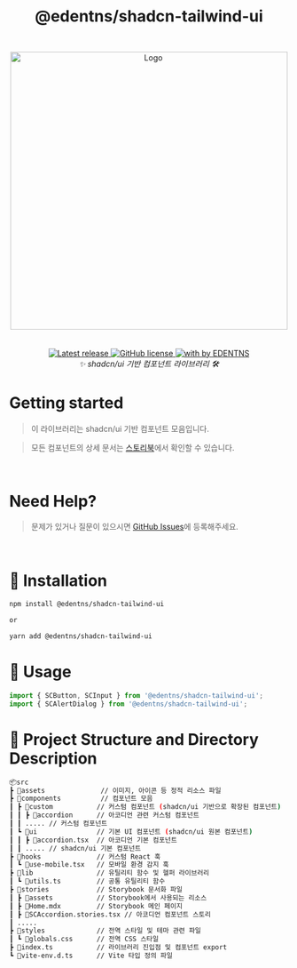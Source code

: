 
<Meta title="HOME/Start" />

# <center>@edentns/shadcn-tailwind-ui</center>

##

<br />
<div align="center">
    <img
        alt="Logo"
        src="https://github.com/EDEN-TNS/assets-ui/blob/main/images/eden-tns-logo.png?raw=true"
        width="500"
    />
</div>

<br />
<br />

<div align="center" style={{ display: 'flex', justifyContent: 'center', gap: '4px', marginBottom: '20px' }}>
    <a href="https://www.npmjs.com/package/@edentns/shadcn-tailwind-ui">
        <img src="https://badgen.net/npm/v/@edentns/shadcn-tailwind-ui" alt="Latest release" />
    </a>
    <a href="https://github.com/EDEN-TNS/shadcn-tailwind-ui/blob/main/LICENSE">
        <img src="https://badgen.net/badge/license/MIT/blue" alt="GitHub license" />
    </a>
    <a href="https://github.com/EDEN-TNS">
        <img
            src="https://img.shields.io/badge/%3C/%3E%20with%20by-EDENTNS-FF0000?style=flat-square&logo=code&logoColor=white"
            alt="with by EDENTNS"
        />
    </a>
</div>

<div align="center">
    <em>✨ shadcn/ui 기반 컴포넌트 라이브러리 🛠</em>
</div>

# Getting started

> 이 라이브러리는 shadcn/ui 기반 컴포넌트 모음입니다.

> 모든 컴포넌트의 상세 문서는 [스토리북](https://67beae8d6c317a64d5e86707-mmrtmdvnes.chromatic.com/)에서 확인할 수 있습니다.

<br />

# Need Help?

> 문제가 있거나 질문이 있으시면 [GitHub Issues](https://github.com/EDEN-TNS/shadcn-tailwind-ui/issues)에 등록해주세요.

<br />

# 💾 Installation

```bash
npm install @edentns/shadcn-tailwind-ui

or

yarn add @edentns/shadcn-tailwind-ui
```

# 🔨 Usage

```jsx
import { SCButton, SCInput } from '@edentns/shadcn-tailwind-ui';
import { SCAlertDialog } from '@edentns/shadcn-tailwind-ui';
```

# 📙 Project Structure and Directory Description

```bash
📦src
┣ 📂assets              // 이미지, 아이콘 등 정적 리소스 파일
┣ 📂components          // 컴포넌트 모음
┃ ┣ 📂custom           // 커스텀 컴포넌트 (shadcn/ui 기반으로 확장된 컴포넌트)
┃ ┃ ┣ 📂accordion      // 아코디언 관련 커스텀 컴포넌트
┃ ┃ ..... // 커스텀 컴포넌트
┃ ┗ 📂ui               // 기본 UI 컴포넌트 (shadcn/ui 원본 컴포넌트)
┃ ┃ ┣ 📜accordion.tsx  // 아코디언 기본 컴포넌트
┃ ┃ ..... // shadcn/ui 기본 컴포넌트
┣ 📂hooks              // 커스텀 React 훅
┃ ┗ 📜use-mobile.tsx   // 모바일 환경 감지 훅
┣ 📂lib                // 유틸리티 함수 및 헬퍼 라이브러리
┃ ┗ 📜utils.ts         // 공통 유틸리티 함수
┣ 📂stories            // Storybook 문서화 파일
┃ ┣ 📂assets           // Storybook에서 사용되는 리소스
┃ ┣ 📜Home.mdx         // Storybook 메인 페이지
┃ ┣ 📜SCAccordion.stories.tsx // 아코디언 컴포넌트 스토리
┃ .....
┣ 📂styles             // 전역 스타일 및 테마 관련 파일
┃ ┗ 📜globals.css      // 전역 CSS 스타일
┣ 📜index.ts           // 라이브러리 진입점 및 컴포넌트 export
┗ 📜vite-env.d.ts      // Vite 타입 정의 파일
```
